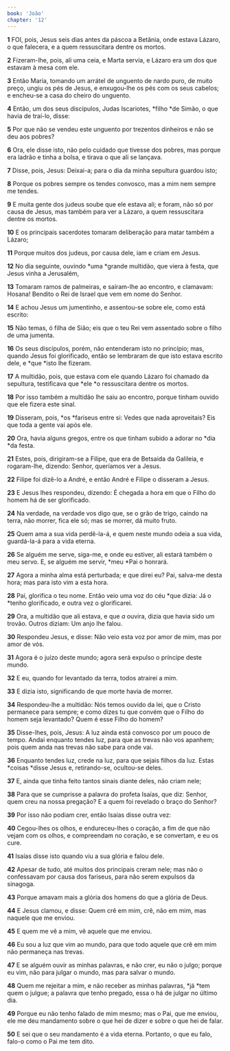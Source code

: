 ```yaml
---
book: 'João'
chapter: '12'
---
```


**1** FOI, pois, Jesus seis dias antes da páscoa a Betânia, onde estava Lázaro, o que falecera, e a quem ressuscitara dentre os mortos.

**2** Fizeram-lhe, pois, ali uma ceia, e Marta servia, e Lázaro era um dos que estavam à mesa com ele.

**3** Então Maria, tomando um arrátel de unguento de nardo puro, de muito preço, ungiu os pés de Jesus, e enxugou-lhe os pés com os seus cabelos; e encheu-se a casa do cheiro do unguento.

**4** Então, um dos seus discípulos, Judas Iscariotes, *filho *de Simão, o que havia de traí-lo, disse:

**5** Por que não se vendeu este unguento por trezentos dinheiros e não se deu aos pobres?

**6** Ora, ele disse isto, não pelo cuidado que tivesse dos pobres, mas porque era ladrão e tinha a bolsa, e tirava o que ali se lançava.

**7** Disse, pois, Jesus: Deixai-a; para o dia da minha sepultura guardou isto;

**8** Porque os pobres sempre os tendes convosco, mas a mim nem sempre me tendes.

**9** E muita gente dos judeus soube que ele estava ali; e foram, não só por causa de Jesus, mas também para ver a Lázaro, a quem ressuscitara dentre os mortos.

**10** E os principais sacerdotes tomaram deliberação para matar também a Lázaro;

**11** Porque muitos dos judeus, por causa dele, iam e criam em Jesus.

**12** No dia seguinte, ouvindo *uma *grande multidão, que viera à festa, que Jesus vinha a Jerusalém,

**13** Tomaram ramos de palmeiras, e saíram-lhe ao encontro, e clamavam: Hosana! Bendito o Rei de Israel que vem em nome do Senhor.

**14** E achou Jesus um jumentinho, e assentou-se sobre ele, como está escrito:

**15** Não temas, ó filha de Sião; eis que o teu Rei vem assentado sobre o filho de uma jumenta.

**16** Os seus discípulos, porém, não entenderam isto no princípio; mas, quando Jesus foi glorificado, então se lembraram de que isto estava escrito dele, e *que *isto lhe fizeram.

**17** A multidão, pois, que estava com ele quando Lázaro foi chamado da sepultura, testificava que *ele *o ressuscitara dentre os mortos.

**18** Por isso também a multidão lhe saiu ao encontro, porque tinham ouvido que ele fizera este sinal.

**19** Disseram, pois, *os *fariseus entre si: Vedes que nada aproveitais? Eis que toda a gente vai após ele.

**20** Ora, havia alguns gregos, entre os que tinham subido a adorar no *dia *da festa.

**21** Estes, pois, dirigiram-se a Filipe, que era de Betsaida da Galileia, e rogaram-lhe, dizendo: Senhor, queríamos ver a Jesus.

**22** Filipe foi dizê-lo a André, e então André e Filipe o disseram a Jesus.

**23** E Jesus lhes respondeu, dizendo: É chegada a hora em que o Filho do homem há de ser glorificado.

**24** Na verdade, na verdade vos digo que, se o grão de trigo, caindo na terra, não morrer, fica ele só; mas se morrer, dá muito fruto.

**25** Quem ama a sua vida perdê-la-á, e quem neste mundo odeia a sua vida, guardá-la-á para a vida eterna.

**26** Se alguém me serve, siga-me, e onde eu estiver, ali estará também o meu servo. E, se alguém me servir, *meu *Pai o honrará.

**27** Agora a minha alma está perturbada; e que direi eu? Pai, salva-me desta hora; mas para isto vim a esta hora.

**28** Pai, glorifica o teu nome. Então veio uma voz do céu *que dizia: Já o *tenho glorificado, e outra vez o glorificarei.

**29** Ora, a multidão que ali estava, e que _a_ ouvira, dizia que havia sido um trovão. Outros diziam: Um anjo lhe falou.

**30** Respondeu Jesus, e disse: Não veio esta voz por amor de mim, mas por amor de vós.

**31** Agora é o juízo deste mundo; agora será expulso o príncipe deste mundo.

**32** E eu, quando for levantado da terra, todos atrairei a mim.

**33** E dizia isto, significando de que morte havia de morrer.

**34** Respondeu-lhe a multidão: Nós temos ouvido da lei, que o Cristo permanece para sempre; e como dizes tu que convém que o Filho do homem seja levantado? Quem é esse Filho do homem?

**35** Disse-lhes, pois, Jesus: A luz ainda está convosco por um pouco de tempo. Andai enquanto tendes luz, para que as trevas não vos apanhem; pois quem anda nas trevas não sabe para onde vai.

**36** Enquanto tendes luz, crede na luz, para que sejais filhos da luz. Estas *coisas *disse Jesus e, retirando-se, ocultou-se deles.

**37** E, ainda que tinha feito tantos sinais diante deles, não criam nele;

**38** Para que se cumprisse a palavra do profeta Isaías, que diz: Senhor, quem creu na nossa pregação? E a quem foi revelado o braço do Senhor?

**39** Por isso não podiam crer, então Isaías disse outra vez:

**40** Cegou-lhes os olhos, e endureceu-lhes o coração, a fim de que não vejam com os olhos, e compreendam no coração, e se convertam, e eu os cure.

**41** Isaías disse isto quando viu a sua glória e falou dele.

**42** Apesar de tudo, até muitos dos principais creram nele; mas não o confessavam por causa dos fariseus, para não serem expulsos da sinagoga.

**43** Porque amavam mais a glória dos homens do que a glória de Deus.

**44** E Jesus clamou, e disse: Quem crê em mim, crê, não em mim, mas naquele que me enviou.

**45** E quem me vê a mim, vê aquele que me enviou.

**46** Eu sou a luz que vim ao mundo, para que todo aquele que crê em mim não permaneça nas trevas.

**47** E se alguém ouvir as minhas palavras, e não crer, eu não o julgo; porque eu vim, não para julgar o mundo, mas para salvar o mundo.

**48** Quem me rejeitar a mim, e não receber as minhas palavras, *já *tem quem o julgue; a palavra que tenho pregado, essa o há de julgar no último dia.

**49** Porque eu não tenho falado de mim mesmo; mas o Pai, que me enviou, ele me deu mandamento sobre o que hei de dizer e sobre o que hei de falar.

**50** E sei que o seu mandamento é a vida eterna. Portanto, o que eu falo, falo-o como o Pai me tem dito.
